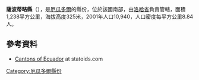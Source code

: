 {{Coord|4|23|S|80|15|W|display=title}}

'''薩波蒂略縣'''（{{lang-es|Cantón Zapotillo}}），是[[厄瓜多爾|厄瓜多爾]]的縣份，位於該國南部，由[[洛哈省|洛哈省]]負責管轄，面積1,238平方公里，海拔高度325米，2001年人口10,940，人口密度每平方公里8.84人。

==參考資料==
*[http://www.statoids.com/yec.html Cantons of Ecuador] {{Wayback|url=http://www.statoids.com/yec.html |date=20110628180130 }} at statoids.com

{{厄瓜多爾縣份}}

[[Category:厄瓜多爾縣份|Category:厄瓜多爾縣份]]


{{Ecuador-geo-stub}}
